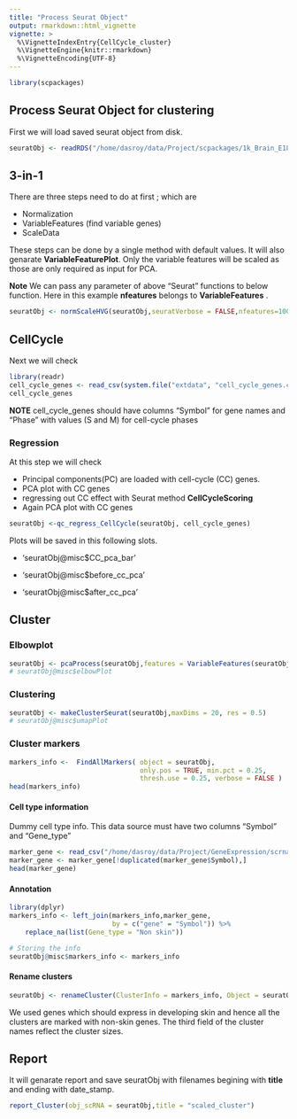 ```yaml
---
title: "Process Seurat Object"
output: rmarkdown::html_vignette
vignette: >
  %\VignetteIndexEntry{CellCycle_cluster}
  %\VignetteEngine{knitr::rmarkdown}
  %\VignetteEncoding{UTF-8}
---
```


```r
library(scpackages)
```


## Process Seurat Object for clustering

First we will load saved seurat object from disk.

```r
seuratObj <- readRDS("/home/dasroy/data/Project/scpackages/1k_Brain_E18_Mm.23_October_2019.rds")
```


## 3-in-1
There are three steps need to do at first ; which are 

+ Normalization 
+ VariableFeatures (find variable genes) 
+ ScaleData  

These steps can be done by a single method with default values. It will also genarate **VariableFeaturePlot**. Only the variable features will be scaled as those are only required as input for PCA. 

**Note** We can pass any parameter of above "Seurat" functions to below function. 
Here in this example __nfeatures__ belongs to **VariableFeatures** .
```r
seuratObj <- normScaleHVG(seuratObj,seuratVerbose = FALSE,nfeatures=1000)
```

## CellCycle 
Next we will check 
```r
library(readr)
cell_cycle_genes <- read_csv(system.file("extdata", "cell_cycle_genes.csv", package = "scpackages"))
cell_cycle_genes
```


**NOTE** cell_cycle_genes should have columns "Symbol" for gene names and "Phase" with values (S and M) for cell-cycle phases  

### Regression
At this step we will check 

+ Principal components(PC) are loaded with cell-cycle (CC) genes.
+ PCA plot with CC genes
+ regressing out CC effect with Seurat method **CellCycleScoring**
+ Again PCA plot with CC genes 

```r
seuratObj <-qc_regress_CellCycle(seuratObj, cell_cycle_genes)
```


Plots will be saved in this following slots.

+ 'seuratObj@misc$CC_pca_bar'

+ 'seuratObj@misc$before_cc_pca'

+ 'seuratObj@misc$after_cc_pca'


## Cluster

### Elbowplot

```r
seuratObj <- pcaProcess(seuratObj,features = VariableFeatures(seuratObj),jackStraw = FALSE)
# seuratObj@misc$elbowPlot
```

### Clustering
```r
seuratObj <- makeClusterSeurat(seuratObj,maxDims = 20, res = 0.5)
# seuratObj@misc$umapPlot
```



### Cluster markers
```r
markers_info <-  FindAllMarkers( object = seuratObj,
                                 only.pos = TRUE, min.pct = 0.25,
                                 thresh.use = 0.25, verbose = FALSE )
head(markers_info)
```



#### Cell type information

Dummy cell type info. This data source must have two columns "Symbol" and "Gene_type"
```r
marker_gene <- read_csv("/home/dasroy/data/Project/GeneExpression/scrna_workflow/marker_genes.csv")
marker_gene <- marker_gene[!duplicated(marker_gene$Symbol),]
head(marker_gene)
```

#### Annotation
```r
library(dplyr)
markers_info <- left_join(markers_info,marker_gene, 
                          by = c("gene" = "Symbol")) %>% 
    replace_na(list(Gene_type = "Non skin"))

# Storing the info 
seuratObj@misc$markers_info <- markers_info

```


#### Rename clusters
```r
seuratObj <- renameCluster(ClusterInfo = markers_info, Object = seuratObj)
```

We used genes which should express in developing skin and hence all the clusters are marked with non-skin genes. The third field of the cluster names reflect the cluster sizes.

## Report 
It will genarate report and save seuratObj with filenames begining with **title** and ending with date_stamp.

```r
report_Cluster(obj_scRNA = seuratObj,title = "scaled_cluster")
```

